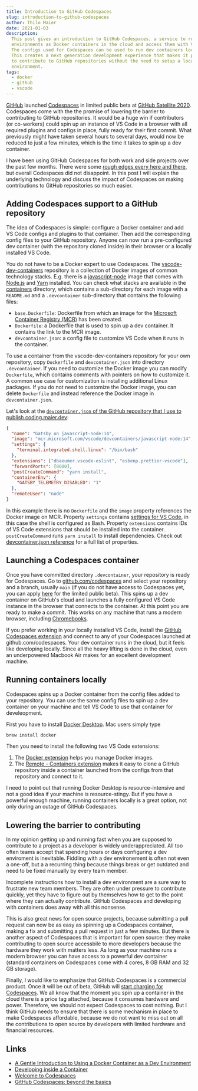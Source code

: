 ```yaml
---
title: Introduction to GitHub Codespaces
slug: introduction-to-github-codespaces
author: Thilo Maier
date: 2021-01-03
description:
  This post gives an introduction to GitHub Codespaces, a service to run dev
  environments as Docker containers in the cloud and access them with VS Code.
  The configs used for Codespaces can be used to run dev containers locally.
  This creates a next generation development experience that makes it possible
  to contribute to GitHub repositories without the need to setup a local dev
  environment.
tags:
  - docker
  - github
  - vscode
---
```


[GitHub](https://github.com/) launched
[Codespaces](https://github.com/features/codespaces) in limited public beta at
[GitHub Satellite 2020](https://github.blog/2020-05-06-new-from-satellite-2020-github-codespaces-github-discussions-securing-code-in-private-repositories-and-more/).
Codespaces come with the the promise of lowering the barrier to contributing to
GitHub repositories. It would be a huge win if contributors (or co-workers)
could spin up an instance of VS Code in a browser with all required plugins and
configs in place, fully ready for their first commit. What previously might have
taken several hours to several days, would now be reduced to just a few minutes,
which is the time it takes to spin up a dev container.

I have been using GitHub Codespaces for both work and side projects over the
past few months. There were some
[rough edges every here and there](https://github.community/c/code-to-cloud/codespaces-beta/),
but overall Codespaces did not disappoint. In this post I will explain the
underlying technology and discuss the impact of Codespaces on making
contributions to GitHub repositories so much easier.

## Adding Codespaces support to a GitHub repository

The idea of Codespaces is simple: configure a Docker container and add VS Code
configs and plugins to that container. Then add the corresponding config files
to your GitHub repository. Anyone can now run a pre-configured dev container
(with the repository cloned inside) in their browser or a locally installed VS
Code.

You do not have to be a Docker expert to use Codespaces. The
[vscode-dev-containers](https://github.com/microsoft/vscode-dev-containers)
repository is a collection of Docker images of common technology stacks. E.g.
there is a
[javascript-node](https://github.com/microsoft/vscode-dev-containers/tree/master/containers/javascript-node)
image that comes with [Node.js](https://nodejs.org/en/) and
[Yarn](https://classic.yarnpkg.com/lang/en/) installed. You can check what
stacks are available in the
[containers](https://github.com/microsoft/vscode-dev-containers/tree/master/containers)
directory, which contains a sub-directory for each image with a `README.md` and
a `.devcontainer` sub-directory that contains the following files:

- `base.Dockerfile`: Dockerfile from which an image for the
  [Microsoft Container Registry (MCR)](https://github.com/microsoft/containerregistry)
  has been created.
- `Dockerfile`: a Dockerfile that is used to spin up a dev container. It
  contains the link to the MCR image.
- `devcontainer.json`: a config file to customize VS Code when it runs in the
  container.

To use a container from the vscode-dev-containers repository for your own
repository, copy `Dockerfile` and `devcontainer.json` into directory
`.devcontainer`. If you need to customize the Docker image you can modify
`Dockerfile`, which contains comments with pointers on how to customize it. A
common use case for customization is installing additional Linux packages. If
you do not need to customize the Docker image, you can delete `Dockerfile` and
instead reference the Docker image in `devcontainer.json`.

Let's look at the
[`devcontainer.json` of the GitHub repository that I use to publish coding.maier.dev](https://github.com/454de6e/coding-garden/blob/master/.devcontainer/devcontainer.json):

```json
{
  "name": "Gatsby on javascript-node:14",
  "image": "mcr.microsoft.com/vscode/devcontainers/javascript-node:14",
  "settings": {
    "terminal.integrated.shell.linux": "/bin/bash"
  },
  "extensions": ["dbaeumer.vscode-eslint", "esbenp.prettier-vscode"],
  "forwardPorts": [8000],
  "postCreateCommand": "yarn install",
  "containerEnv": {
    "GATSBY_TELEMETRY_DISABLED": "1"
  },
  "remoteUser": "node"
}
```

In this example there is no `Dockerfile` and the `image` property references the
Docker image on MCR. Property `settings` contains
[settings for VS Code](https://code.visualstudio.com/docs/getstarted/settings),
in this case the shell is configured as Bash. Property `extensions` contains IDs
of VS Code extensions that should be installed into the container.
`postCreateCommand` runs `yarn install` to install dependencies. Check out
[devcontainer.json reference](https://code.visualstudio.com/docs/remote/devcontainerjson-reference)
for a full list of properties.

## Launching a Codespaces container

Once you have committed directory `.devcontainer`, your repository is ready for
Codespaces. Go to [github.com/codespaces](https://github.com/codespaces) and
select your repository and a branch, usually `main` (if you do not have access
to Codespaces yet, you can apply [here](https://github.com/features/codespaces)
for the limited public beta). This spins up a dev container on GitHub's cloud
and launches a fully configured VS Code instance in the browser that connects to
the container. At this point you are ready to make a commit. This works on any
machine that runs a modern browser, including
[Chromebooks](https://www.google.com/chromebook/).

If you prefer working in your locally installed VS Code, install the
[GitHub Codespaces extension](https://marketplace.visualstudio.com/items?itemName=GitHub.codespaces)
and connect to any of your Codespaces launched at github.com/codespaces. Your
dev container runs in the cloud, but it feels like developing locally. Since all
the heavy lifting is done in the cloud, even an underpowered Macbook Air makes
for an excellent development machine.

## Running containers locally

Codespaces spins up a Docker container from the config files added to your
repository. You can use the same config files to spin up a dev container on your
machine and tell VS Code to use that container for develeopment.

First you have to install
[Docker Desktop](https://www.docker.com/products/docker-desktop). Mac users
simply type

```bash
brew install docker
```

Then you need to install the following two VS Code extensions:

1. The
   [Docker extension](https://marketplace.visualstudio.com/items?itemName=ms-azuretools.vscode-docker)
   helps you manage Docker images.
1. The
   [Remote - Containers extension](https://marketplace.visualstudio.com/items?itemName=ms-vscode-remote.remote-containers)
   makes it easy to clone a GitHub repository inside a container launched from
   the configs from that repository and connect to it.

I need to point out that running Docker Desktop is resource-intensive and not a
good idea if your machine is resource-stingy. But if you have a powerful enough
machine, running containers locally is a great option, not only during an outage
of GitHub Codespaces.

## Lowering the barrier to contributing

In my opinion getting up and running fast when you are supposed to contribute to
a project as a developer is widely underappreciated. All too often teams accept
that spending hours or days configuring a dev enviroment is inevitable. Fiddling
with a dev environement is often not even a one-off, but a a recurring thing
because things break or get outdated and need to be fixed manually by every team
member.

Incomplete instructions how to install a dev environment are a sure way to
frustrate new team members. They are often under pressure to contribute quickly,
yet they have to figure out by themselves how to get to the point where they can
actually contribute. GitHub Codespaces and developing with containers does away
with all this nonsense.

This is also great news for open source projects, because submitting a pull
request can now be as easy as spinning up a Codespaces container, making a fix
and submitting a pull request in just a few minutes. But there is another aspect
of Codespaces that is important for open source: they make contributing to open
source accessbile to more developers because the hardware they work with matters
less. As long as your machine runs a modern browser you can have access to a
powerful dev container (standard containers on Codespaces come with 4 cores, 8
GB RAM and 32 GB storage).

Finally, I would like to emphasize that GitHub Codespaces is a commercial
product. Once it will be out of beta, GitHub will
[start charging for Codespaces](https://docs.github.com/en/free-pro-team@latest/github/developing-online-with-codespaces/about-billing-for-codespaces).
We all know that the moment you spin up a container in the cloud there is a
price tag attached, because it consumes hardware and power. Therefore, we should
not expect Codespaces to cost nothing. But I think GitHub needs to ensure that
there is some mechanism in place to make Codespaces affordable, because we do
not want to miss out on all the contributions to open source by developers with
limited hardware and financial resources.

## Links

- [A Gentle Introduction to Using a Docker Container as a Dev Environment ](https://css-tricks.com/a-gentle-introduction-to-using-a-docker-container-as-a-dev-environment/)
- [Developing inside a Container](https://code.visualstudio.com/docs/remote/containers)
- [Welcome to Codespaces](https://www.youtube.com/watch?v=j5VQ8OlwbqI)
- [GitHub Codespaces: beyond the basics](https://www.youtube.com/watch?v=AphLm35cXHo)
